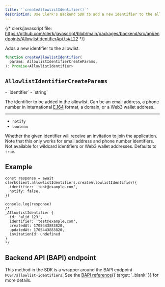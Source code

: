 ```yaml
---
title: '`createAllowlistIdentifier()`'
description: Use Clerk's Backend SDK to add a new identifier to the allowlist.
---
```


{/* clerk/javascript file: https://github.com/clerk/javascript/blob/main/packages/backend/src/api/endpoints/AllowlistIdentifierApi.ts#L22 */}

Adds a new identifier to the allowlist.

```ts
function createAllowlistIdentifier(
  params: AllowlistIdentifierCreateParams,
): Promise<AllowlistIdentifier>
```

## `AllowlistIdentifierCreateParams`

<Properties>
  - `identifier`
  - `string`

  The identifier to be added in the allowlist. Can be an email address, a phone number in international [E.164](https://en.wikipedia.org/wiki/E.164) format, a domain, or a Web3 wallet address.

  ---

  - `notify`
  - `boolean`

  Whether the given identifier will receive an invitation to join the application.  Note that this only works for email address and phone number identifiers. Not available for wildcard identifiers or Web3 wallet addresses. Defaults to `true`.
</Properties>

## Example

```tsx
const response = await clerkClient.allowlistIdentifiers.createAllowlistIdentifier({
  identifier: 'test@example.com',
  notify: false,
})

console.log(response)
/*
_AllowlistIdentifier {
  id: 'alid_123',
  identifier: 'test@example.com',
  createdAt: 1705443883820,
  updatedAt: 1705443883820,
  invitationId: undefined
}
*/
```

## Backend API (BAPI) endpoint

This method in the SDK is a wrapper around the BAPI endpoint `POST/allowlist-identifiers`. See the [BAPI reference](/docs/reference/backend-api/tag/Allow-list-Block-list#operation/CreateAllowlistIdentifier){{ target: '_blank' }} for more details.

